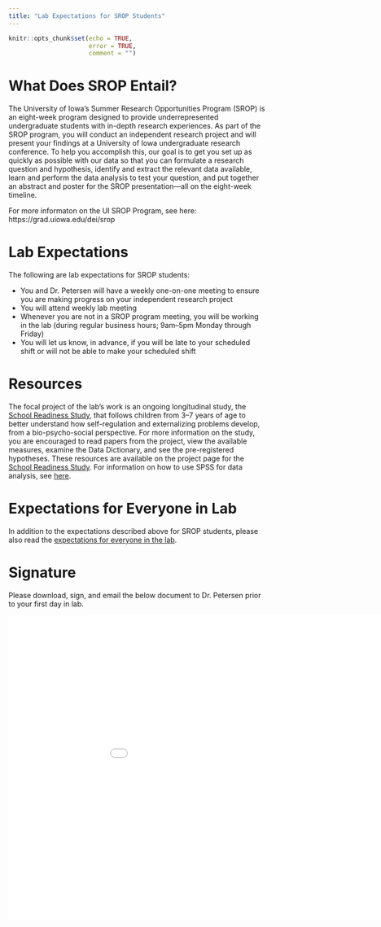 ```yaml
---
title: "Lab Expectations for SROP Students"
---
```


```r
knitr::opts_chunk$set(echo = TRUE,
                      error = TRUE,
                      comment = "")
```

# What Does SROP Entail? {#srop}

The University of Iowa's Summer Research Opportunities Program (SROP) is an eight-week program designed to provide underrepresented undergraduate students with in-depth research experiences.
As part of the SROP program, you will conduct an independent research project and will present your findings at a University of Iowa undergraduate research conference.
To help you accomplish this, our goal is to get you set up as quickly as possible with our data so that you can formulate a research question and hypothesis, identify and extract the relevant data available, learn and perform the data analysis to test your question, and put together an abstract and poster for the SROP presentation—all on the eight-week timeline.

For more informaton on the UI SROP Program, see here: https://grad.uiowa.edu/dei/srop

# Lab Expectations {#expectations}

The following are lab expectations for SROP students:

- You and Dr. Petersen will have a weekly one-on-one meeting to ensure you are making progress on your independent research project
- You will attend weekly lab meeting
- Whenever you are not in a SROP program meeting, you will be working in the lab (during regular business hours; 9am–5pm Monday through Friday)
- You will let us know, in advance, if you will be late to your scheduled shift or will not be able to make your scheduled shift

# Resources {#resources}

The focal project of the lab's work is an ongoing longitudinal study, the [School Readiness Study](study-schoolReadinessStudy.html), that follows children from 3–7 years of age to better understand how self-regulation and externalizing problems develop, from a bio-psycho-social perspective.
For more information on the study, you are encouraged to read papers from the project, view the available measures, examine the Data Dictionary, and see the pre-registered hypotheses.
These resources are available on the project page for the [School Readiness Study](study-schoolReadinessStudy.html).
For information on how to use SPSS for data analysis, see [here](https://devpsylab.github.io/DataAnalysis/SPSS.html).

# Expectations for Everyone in Lab {#expectationsForEveryone}

In addition to the expectations described above for SROP students, please also read the [expectations for everyone in the lab](expectations-everyone.html).

# Signature {#signature}

Please download, sign, and email the below document to Dr. Petersen prior to your first day in lab.

<embed src="Files/signature_page.pdf" width="1000" height="600">

